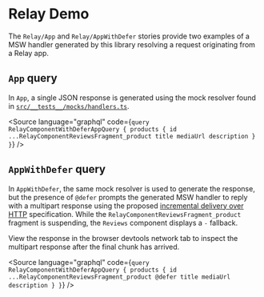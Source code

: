
<Meta of={RelayStories} />

# Relay Demo

The `Relay/App` and `Relay/AppWithDefer` stories provide two examples of a MSW handler generated by this library resolving a request originating from a Relay app.

## `App` query
In `App`, a single JSON response is generated using the mock resolver found in [`src/__tests__/mocks/handlers.ts`](https://github.com/apollographql/graphql-testing-library/blob/main/src/__tests__/mocks/handlers.ts).

<Source language="graphql" code={`
query RelayComponentWithDeferAppQuery {
  products {
    id
    ...RelayComponentReviewsFragment_product
    title
    mediaUrl
    description
  }
}
`} />

## `AppWithDefer` query
In `AppWithDefer`, the same mock resolver is used to generate the response, but the presence of `@defer` prompts the generated MSW handler to reply with a multipart response using the proposed [incremental delivery over HTTP](https://github.com/graphql/graphql-over-http/blob/main/rfcs/IncrementalDelivery.md) specification. While the `RelayComponentReviewsFragment_product` fragment is suspending, the `Reviews` component displays a `-` fallback.

View the response in the browser devtools network tab to inspect the multipart response after the final chunk has arrived.

<Source language="graphql" code={`
query RelayComponentWithDeferAppQuery {
  products {
    id
    ...RelayComponentReviewsFragment_product @defer
    title
    mediaUrl
    description
  }
}
`} />
